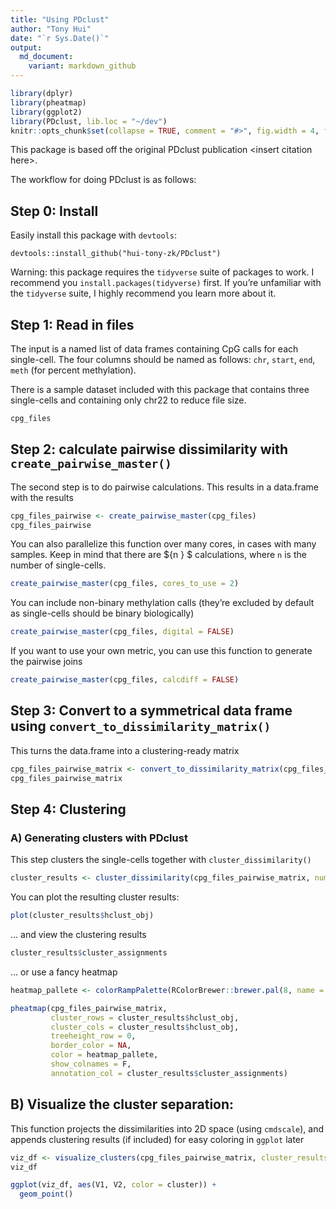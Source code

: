 ```yaml
---
title: "Using PDclust"
author: "Tony Hui"
date: "`r Sys.Date()`"
output: 
  md_document:
    variant: markdown_github
---
```


```r
library(dplyr)
library(pheatmap)
library(ggplot2)
library(PDclust, lib.loc = "~/dev")
knitr::opts_chunk$set(collapse = TRUE, comment = "#>", fig.width = 4, fig.height = 3, dpi = 150)
```

This package is based off the original PDclust publication \<insert citation here\>.

The workflow for doing PDclust is as follows:

## Step 0: Install

Easily install this package with `devtools`:

```
devtools::install_github("hui-tony-zk/PDclust")
```

Warning: this package requires the `tidyverse` suite of packages to work. I recommend you  `install.packages(tidyverse)` first. If you're unfamiliar with the `tidyverse` suite, I highly recommend you learn more about it.

## Step 1: Read in files

The input is a named list of data frames containing CpG calls for each single-cell. The four columns should be named as follows: `chr`, `start`, `end`, `meth` (for percent methylation).

There is a sample dataset included with this package that contains three single-cells and containing only chr22 to reduce file size.

```r
cpg_files
```

## Step 2: calculate pairwise dissimilarity with `create_pairwise_master()`

The second step is to do pairwise calculations. This results in a data.frame with the results

```r
cpg_files_pairwise <- create_pairwise_master(cpg_files)
cpg_files_pairwise
```

You can also parallelize this function over many cores, in cases with many samples. Keep in mind that there are ${n \choose 2} $ calculations, where `n` is the number of single-cells.

```r
create_pairwise_master(cpg_files, cores_to_use = 2)
```

You can include non-binary methylation calls (they're excluded by default as single-cells should be binary biologically)

```r
create_pairwise_master(cpg_files, digital = FALSE)
```

If you want to use your own metric, you can use this function to generate the pairwise joins

```r
create_pairwise_master(cpg_files, calcdiff = FALSE)
```

## Step 3: Convert to a symmetrical data frame using `convert_to_dissimilarity_matrix()`

This turns the data.frame into a clustering-ready matrix

```r
cpg_files_pairwise_matrix <- convert_to_dissimilarity_matrix(cpg_files_pairwise)
cpg_files_pairwise_matrix
```

## Step 4: Clustering

### A) Generating clusters with PDclust

This step clusters the single-cells together with `cluster_dissimilarity()`

```r
cluster_results <- cluster_dissimilarity(cpg_files_pairwise_matrix, num_clusters = 2)
```

You can plot the resulting cluster results:

```r
plot(cluster_results$hclust_obj)
```

... and view the clustering results

```r
cluster_results$cluster_assignments
```

... or use a fancy heatmap

```r
heatmap_pallete <- colorRampPalette(RColorBrewer::brewer.pal(8, name = "YlOrRd"))(21)

pheatmap(cpg_files_pairwise_matrix,
         cluster_rows = cluster_results$hclust_obj,
         cluster_cols = cluster_results$hclust_obj,
         treeheight_row = 0,
         border_color = NA,
         color = heatmap_pallete,
         show_colnames = F,
         annotation_col = cluster_results$cluster_assignments)
```


## B) Visualize the cluster separation:

This function projects the dissimilarities into 2D space (using `cmdscale`), and appends clustering results (if included) for easy coloring in `ggplot` later

```r
viz_df <- visualize_clusters(cpg_files_pairwise_matrix, cluster_results = cluster_results$cluster_assignments)
viz_df
```

```r
ggplot(viz_df, aes(V1, V2, color = cluster)) +
  geom_point()
```

